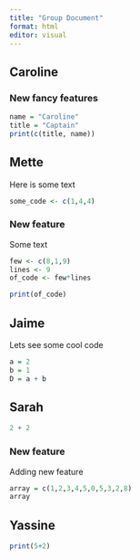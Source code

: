 ```yaml
---
title: "Group Document"
format: html
editor: visual
---
```


## Caroline

### New fancy features

```r
name = "Caroline"
title = "Captain"
print(c(title, name))
```

## Mette

Here is some text

```r
some_code <- c(1,4,4)
```

### New feature

Some text

```r
few <- c(8,1,9)
lines <- 9
of_code <- few*lines

print(of_code)
```

## Jaime

Lets see some cool code

```r
a = 2
b = 1
D = a + b
```

## Sarah

```r
2 + 2
```

### New feature

Adding new feature

```r
array = c(1,2,3,4,5,0,5,3,2,8)
array
```

## Yassine

```r
print(5+2)
```
